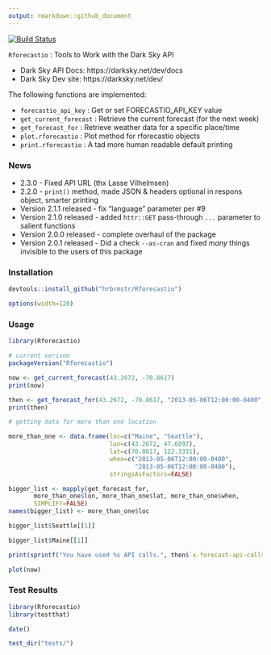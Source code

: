 ```yaml
---
output: rmarkdown::github_document
---
```

[![Build Status](https://travis-ci.org/hrbrmstr/Rforecastio.svg)](https://travis-ci.org/hrbrmstr/Rforecastio) 

`Rforecastio` : Tools to Work with the Dark Sky API

- Dark Sky API Docs: https://darksky.net/dev/docs
- Dark Sky Dev site: https://darksky.net/dev/

The following functions are implemented:

- `forecastio_api_key` :	Get or set FORECASTIO_API_KEY value
- `get_current_forecast` : Retrieve the current forecast (for the next week)
- `get_forecast_for` : Retrieve weather data for a specific place/time
- `plot.rforecastio` : Plot method for rforecastio objects
- `print.rforecastio` : A tad more human readable default printing

### News

- 2.3.0 - Fixed API URL (thx Lasse Vilhelmsen)
- 2.2.0 - `print()` method, made JSON & headers optional in respons object, smarter printing
- Version 2.1.1 released - fix "language" parameter per #9
- Version 2.1.0 released - added `httr::GET` pass-through `...` parameter to salient functions
- Version 2.0.0 released - complete overhaul of the package
- Version 2.0.1 released - Did a check `--as-cran` and fixed _many_ things invisible to the users of this package

### Installation

```r
devtools::install_github("hrbrmstr/Rforecastio")
```

```r
options(width=120)
```

### Usage

```r
library(Rforecastio)

# current verison
packageVersion("Rforecastio")

now <- get_current_forecast(43.2672, -70.8617)
print(now)

then <- get_forecast_for(43.2672, -70.8617, "2013-05-06T12:00:00-0400", add_headers=TRUE)
print(then)

# getting data for more than one location

more_than_one <- data.frame(loc=c("Maine", "Seattle"),
                            lon=c(43.2672, 47.6097),
                            lat=c(70.8617, 122.3331),
                            when=c("2013-05-06T12:00:00-0400",
                                   "2013-05-06T12:00:00-0400"),
                            stringsAsFactors=FALSE)

bigger_list <- mapply(get_forecast_for, 
       more_than_one$lon, more_than_one$lat, more_than_one$when,
       SIMPLIFY=FALSE)
names(bigger_list) <- more_than_one$loc

bigger_list$Seattle[[1]]

bigger_list$Maine[[1]]

print(sprintf("You have used %s API calls.", then$`x-forecast-api-calls`))

plot(now)
```

### Test Results

```r
library(Rforecastio)
library(testthat)

date()

test_dir("tests/")
```

